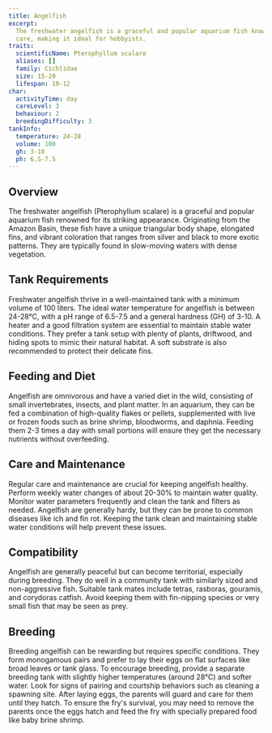 ```yaml
---
title: Angelfish
excerpt:
  The freshwater angelfish is a graceful and popular aquarium fish known for its striking appearance and relatively easy
  care, making it ideal for hobbyists.
traits:
  scientificName: Pterophyllum scalare
  aliases: []
  family: Cichlidae
  size: 15-20
  lifespan: 10-12
char:
  activityTime: day
  careLevel: 3
  behaviour: 2
  breedingDifficulty: 3
tankInfo:
  temperature: 24-28
  volume: 100
  gh: 3-10
  ph: 6.5-7.5
---
```


## Overview

The freshwater angelfish (Pterophyllum scalare) is a graceful and popular aquarium fish renowned for its striking
appearance. Originating from the Amazon Basin, these fish have a unique triangular body shape, elongated fins, and
vibrant coloration that ranges from silver and black to more exotic patterns. They are typically found in slow-moving
waters with dense vegetation.

## Tank Requirements

Freshwater angelfish thrive in a well-maintained tank with a minimum volume of 100 liters. The ideal water temperature
for angelfish is between 24-28°C, with a pH range of 6.5-7.5 and a general hardness (GH) of 3-10. A heater and a good
filtration system are essential to maintain stable water conditions. They prefer a tank setup with plenty of plants,
driftwood, and hiding spots to mimic their natural habitat. A soft substrate is also recommended to protect their
delicate fins.

## Feeding and Diet

Angelfish are omnivorous and have a varied diet in the wild, consisting of small invertebrates, insects, and plant
matter. In an aquarium, they can be fed a combination of high-quality flakes or pellets, supplemented with live or
frozen foods such as brine shrimp, bloodworms, and daphnia. Feeding them 2-3 times a day with small portions will ensure
they get the necessary nutrients without overfeeding.

## Care and Maintenance

Regular care and maintenance are crucial for keeping angelfish healthy. Perform weekly water changes of about 20-30% to
maintain water quality. Monitor water parameters frequently and clean the tank and filters as needed. Angelfish are
generally hardy, but they can be prone to common diseases like ich and fin rot. Keeping the tank clean and maintaining
stable water conditions will help prevent these issues.

## Compatibility

Angelfish are generally peaceful but can become territorial, especially during breeding. They do well in a community
tank with similarly sized and non-aggressive fish. Suitable tank mates include tetras, rasboras, gouramis, and corydoras
catfish. Avoid keeping them with fin-nipping species or very small fish that may be seen as prey.

## Breeding

Breeding angelfish can be rewarding but requires specific conditions. They form monogamous pairs and prefer to lay their
eggs on flat surfaces like broad leaves or tank glass. To encourage breeding, provide a separate breeding tank with
slightly higher temperatures (around 28°C) and softer water. Look for signs of pairing and courtship behaviors such as
cleaning a spawning site. After laying eggs, the parents will guard and care for them until they hatch. To ensure the
fry's survival, you may need to remove the parents once the eggs hatch and feed the fry with specially prepared food
like baby brine shrimp.

